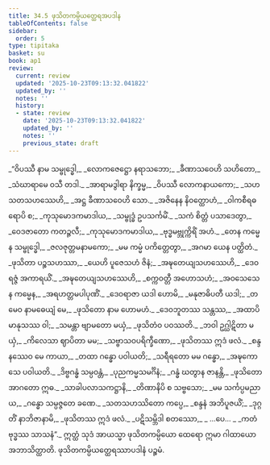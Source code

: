 ```yaml
---
title: 34.5 ဖုသိတကမ္ပိယတ္ထေရအပဒါန
tableOfContents: false
sidebar:
  order: 5
type: tipitaka
basket: su
book: ap1
review:
  current: review
  updated: '2025-10-23T09:13:32.041822'
  updated_by: ''
  notes: ''
  history:
  - state: review
    date: '2025-10-23T09:13:32.041822'
    updated_by: ''
    notes: ''
    previous_state: draft
---
```



<ReviewStatus review={frontmatter.review} showDetails={true} />

<HypothesisAnnotation frontmatter={frontmatter} />

<DynamicBreadcrumb />

<Division number="38" book="ap1" e="ch" v="20" p="308">

<Paragraph number="3760" type="verses" book="ap1">
_“ဝိပဿီ နာမ သမ္ဗုဒ္ဓေါ,_  
_လောကဇေဋ္ဌော နရာသဘော;_  
_ခီဏာသဝေဟိ သဟိတော,_  
_သံဃာရာမေ ဝသီ တဒါ._  

</Paragraph>

</Division>
<Division number="39" book="ap1" e="ch" v="20" p="308">

<Paragraph number="3761" type="verses" book="ap1">
_အာရာမဒွါရာ နိက္ခမ္မ,_  
_ဝိပဿီ လောကနာယကော;_  
_သဟ သတသဟဿေဟိ,_  
_အဋ္ဌ ခီဏာသဝေဟိ သော._  

</Paragraph>

</Division>
<Division number="40" book="ap1" e="ch" v="20" p="308">

<Paragraph number="3762" type="verses" book="ap1">
_အဇိနေန နိဝတ္ထောဟံ,_  
_ဝါကစီရဓရောပိ စ;_  
_ကုသုမောဒကမာဒါယ,_  
_သမ္ဗုဒ္ဓံ ဥပသင်္ကမိံ._  

</Paragraph>

</Division>
<Division number="41" book="ap1" e="ch" v="20" p="308">

<Paragraph number="3763" type="verses" book="ap1">
_သကံ စိတ္တံ ပသာဒေတွာ,_  
_ဝေဒဇာတော ကတဉ္ဇလီ;_  
_ကုသုမောဒကမာဒါယ,_  
_ဗုဒ္ဓမဗ္ဘုက္ကိရိံ အဟံ._  

</Paragraph>

</Division>
<Division number="42" book="ap1" e="ch" v="20" p="308">

<Paragraph number="3764" type="verses" book="ap1">
_တေန ကမ္မေန သမ္ဗုဒ္ဓေါ,_  
_ဇလဇုတ္တမနာမကော;_  
_မမ ကမ္မံ ပကိတ္တေတွာ,_  
_အဂမာ ယေန ပတ္ထိတံ._  

</Paragraph>

</Division>
<Division number="43" book="ap1" e="ch" v="20" p="309">

<Paragraph number="3765" type="verses" book="ap1">
_ဖုသိတာ ပဉ္စသဟဿာ,_  
_ယေဟိ ပူဇေသဟံ ဇိနံ;_  
_အဍ္ဎတေယျသဟဿေဟိ,_  
_ဒေဝရဇ္ဇံ အကာရယိံ._  

</Paragraph>

</Division>
<Division number="44" book="ap1" e="ch" v="20" p="309">

<Paragraph number="3766" type="verses" book="ap1">
_အဍ္ဎတေယျသဟဿေဟိ,_  
_စက္ကဝတ္တီ အဟောသဟံ;_  
_အဝသေသေန ကမ္မေန,_  
_အရဟတ္တမပါပုဏိံ._  

</Paragraph>

</Division>
<Division number="45" book="ap1" e="ch" v="20" p="309">

<Paragraph number="3767" type="verses" book="ap1">
_ဒေဝရာဇာ ယဒါ ဟောမိ,_  
_မနုဇာဓိပတီ ယဒါ;_  
_တမေဝ နာမဓေယျံ မေ,_  
_ဖုသိတော နာမ ဟောမဟံ._  

</Paragraph>

</Division>
<Division number="46" book="ap1" e="ch" v="20" p="309">

<Paragraph number="3768" type="verses" book="ap1">
_ဒေဝဘူတဿ သန္တဿ,_  
_အထာပိ မာနုသဿ ဝါ;_  
_သမန္တာ ဗျာမတော မယှံ,_  
_ဖုသိတံဝ ပဝဿတိ._  

</Paragraph>

</Division>
<Division number="47" book="ap1" e="ch" v="20" p="309">

<Paragraph number="3769" type="verses" book="ap1">
_ဘဝါ ဥဂ္ဃါဋိတာ မယှံ,_  
_ကိလေသာ ဈာပိတာ မမ;_  
_သဗ္ဗာသဝပရိက္ခီဏော,_  
_ဖုသိတဿ ဣဒံ ဖလံ._  

</Paragraph>

</Division>
<Division number="48" book="ap1" e="ch" v="20" p="309">

<Paragraph number="3770" type="verses" book="ap1">
_စန္ဒနဿေဝ မေ ကာယာ,_  
_တထာ ဂန္ဓော ပဝါယတိ;_  
_သရီရတော မမ ဂန္ဓော,_  
_အဍ္ဎကောသေ ပဝါယတိ._  

</Paragraph>

</Division>
<Division number="49" book="ap1" e="ch" v="20" p="309">

<Paragraph number="3771" type="verses" book="ap1">
_ဒိဗ္ဗဂန္ဓံ သမ္ပဝန္တံ,_  
_ပုညကမ္မသမင်္ဂိနံ;_  
_ဂန္ဓံ ဃတွာန ဇာနန္တိ,_  
_ဖုသိတော အာဂတော ဣဓ._  

</Paragraph>

</Division>
<Division number="50" book="ap1" e="ch" v="20" p="309">

<Paragraph number="3772" type="verses" book="ap1">
_သာခါပလာသကဋ္ဌာနိ,_  
_တိဏာနိပိ စ သဗ္ဗသော;_  
_မမ သင်္ကပ္ပမညာယ,_  
_ဂန္ဓော သမ္ပဇ္ဇတေ ခဏေ._  

</Paragraph>

</Division>
<Division number="51" book="ap1" e="ch" v="20" p="309">

<Paragraph number="3773" type="verses" book="ap1">
_သတသဟဿိတော ကပ္ပေ,_  
_စန္ဒနံ အဘိပူဇယိံ;_  
_ဒုဂ္ဂတိံ နာဘိဇာနာမိ,_  
_ဖုသိတဿ ဣဒံ ဖလံ._  

</Paragraph>

</Division>
<Division number="52" book="ap1" e="ch" v="20" p="309">

<Paragraph number="3774" type="verses" book="ap1">
_ပဋိသမ္ဘိဒါ စတဿော,_  
_ …ပေ… _  
_ကတံ ဗုဒ္ဓဿ သာသနံ”._  

</Paragraph>

<Paragraph number="3775" book="ap1">
ဣတ္ထံ သုဒံ အာယသ္မာ ဖုသိတကမ္ပိယော ထေရော ဣမာ ဂါထာယော အဘာသိတ္ထာတိ.

</Paragraph>
</Division>

<Paragraph number="3776" type="center" book="ap1">
ဖုသိတကမ္ပိယတ္ထေရဿာပဒါနံ ပဉ္စမံ.
</Paragraph>